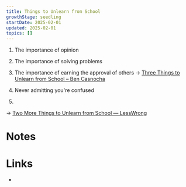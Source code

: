 ```yaml
---
title: Things to Unlearn from School
growthStage: seedling
startDate: 2025-02-01
updated: 2025-02-01
topics: []
---
```

1. The importance of opinion
2. The importance of solving problems
3. The importance of earning the approval of others
-> [Three Things to Unlearn from School – Ben Casnocha](https://casnocha.com/2007/07/three-things-to.html)

4. Never admitting you're confused
5. 
-> [Two More Things to Unlearn from School — LessWrong](https://www.lesswrong.com/posts/48WeP7oTec3kBEada/two-more-things-to-unlearn-from-school)

# Notes


# Links
- 
